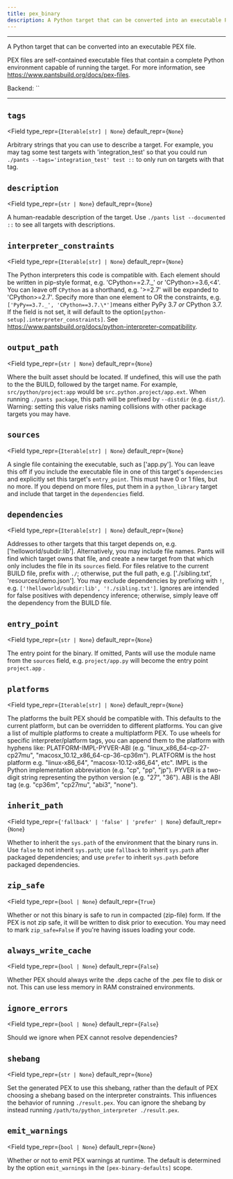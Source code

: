 ```yaml
---
title: pex_binary
description: A Python target that can be converted into an executable PEX file.
---
```



---

A Python target that can be converted into an executable PEX file.

PEX files are self-contained executable files that contain a complete Python environment capable
of running the target. For more information, see https://www.pantsbuild.org/docs/pex-files.

Backend: <span className="color--primary">``</span>

---

<span className={styles.options}>

## `tags`

<Field
    type_repr={`Iterable[str] | None`}
    default_repr={`None`}
>

Arbitrary strings that you can use to describe a target. For example, you may tag some test targets with &#x27;integration_test&#x27; so that you could run `./pants --tags='integration_test' test ::` to only run on targets with that tag.

</Field>

## `description`

<Field
    type_repr={`str | None`}
    default_repr={`None`}
>

A human-readable description of the target. Use `./pants list --documented ::` to see all targets with descriptions.

</Field>

## `interpreter_constraints`

<Field
    type_repr={`Iterable[str] | None`}
    default_repr={`None`}
>

The Python interpreters this code is compatible with. Each element should be written in pip-style format, e.g. &#x27;CPython==2.7._&#x27; or &#x27;CPython&#x3E;=3.6,&#x3C;4&#x27;. You can leave off `CPython` as a shorthand, e.g. &#x27;&#x3E;=2.7&#x27; will be expanded to &#x27;CPython&#x3E;=2.7&#x27;. Specify more than one element to OR the constraints, e.g. `['PyPy==3.7._', 'CPython==3.7.\*']`means either PyPy 3.7 _or_ CPython 3.7. If the field is not set, it will default to the option`[python-setup].interpreter_constraints]`. See https://www.pantsbuild.org/docs/python-interpreter-compatibility.

</Field>

## `output_path`

<Field
    type_repr={`str | None`}
    default_repr={`None`}
>

Where the built asset should be located. If undefined, this will use the path to the the BUILD, followed by the target name. For example, `src/python/project:app` would be `src.python.project/app.ext`. When running `./pants package`, this path will be prefixed by `--distdir` (e.g. `dist/`). Warning: setting this value risks naming collisions with other package targets you may have.

</Field>

## `sources`

<Field
    type_repr={`Iterable[str] | None`}
    default_repr={`None`}
>

A single file containing the executable, such as [&#x27;app.py&#x27;]. You can leave this off if you include the executable file in one of this target&#x27;s `dependencies` and explicitly set this target&#x27;s `entry_point`. This must have 0 or 1 files, but no more. If you depend on more files, put them in a `python_library` target and include that target in the `dependencies` field.

</Field>

## `dependencies`

<Field
    type_repr={`Iterable[str] | None`}
    default_repr={`None`}
>

Addresses to other targets that this target depends on, e.g. [&#x27;helloworld/subdir:lib&#x27;]. Alternatively, you may include file names. Pants will find which target owns that file, and create a new target from that which only includes the file in its `sources` field. For files relative to the current BUILD file, prefix with `./`; otherwise, put the full path, e.g. [&#x27;./sibling.txt&#x27;, &#x27;resources/demo.json&#x27;]. You may exclude dependencies by prefixing with `!`, e.g. `['!helloworld/subdir:lib', '!./sibling.txt']`. Ignores are intended for false positives with dependency inference; otherwise, simply leave off the dependency from the BUILD file.

</Field>

## `entry_point`

<Field
    type_repr={`str | None`}
    default_repr={`None`}
>

The entry point for the binary. If omitted, Pants will use the module name from the `sources` field, e.g. `project/app.py` will become the entry point `project.app` .

</Field>

## `platforms`

<Field
    type_repr={`Iterable[str] | None`}
    default_repr={`None`}
>

The platforms the built PEX should be compatible with. This defaults to the current platform, but can be overridden to different platforms. You can give a list of multiple platforms to create a multiplatform PEX. To use wheels for specific interpreter/platform tags, you can append them to the platform with hyphens like: PLATFORM-IMPL-PYVER-ABI (e.g. &#x22;linux_x86_64-cp-27-cp27mu&#x22;, &#x22;macosx_10.12_x86_64-cp-36-cp36m&#x22;). PLATFORM is the host platform e.g. &#x22;linux-x86_64&#x22;, &#x22;macosx-10.12-x86_64&#x22;, etc&#x22;. IMPL is the Python implementation abbreviation (e.g. &#x22;cp&#x22;, &#x22;pp&#x22;, &#x22;jp&#x22;). PYVER is a two-digit string representing the python version (e.g. &#x22;27&#x22;, &#x22;36&#x22;). ABI is the ABI tag (e.g. &#x22;cp36m&#x22;, &#x22;cp27mu&#x22;, &#x22;abi3&#x22;, &#x22;none&#x22;).

</Field>

## `inherit_path`

<Field
    type_repr={`'fallback' | 'false' | 'prefer' | None`}
    default_repr={`None`}
>

Whether to inherit the `sys.path` of the environment that the binary runs in. Use `false` to not inherit `sys.path`; use `fallback` to inherit `sys.path` after packaged dependencies; and use `prefer` to inherit `sys.path` before packaged dependencies.

</Field>

## `zip_safe`

<Field
    type_repr={`bool | None`}
    default_repr={`True`}
>

Whether or not this binary is safe to run in compacted (zip-file) form. If the PEX is not zip safe, it will be written to disk prior to execution. You may need to mark `zip_safe=False` if you&#x27;re having issues loading your code.

</Field>

## `always_write_cache`

<Field
    type_repr={`bool | None`}
    default_repr={`False`}
>

Whether PEX should always write the .deps cache of the .pex file to disk or not. This can use less memory in RAM constrained environments.

</Field>

## `ignore_errors`

<Field
    type_repr={`bool | None`}
    default_repr={`False`}
>

Should we ignore when PEX cannot resolve dependencies?

</Field>

## `shebang`

<Field
    type_repr={`str | None`}
    default_repr={`None`}
>

Set the generated PEX to use this shebang, rather than the default of PEX choosing a shebang based on the interpreter constraints. This influences the behavior of running `./result.pex`. You can ignore the shebang by instead running `/path/to/python_interpreter ./result.pex`.

</Field>

## `emit_warnings`

<Field
    type_repr={`bool | None`}
    default_repr={`None`}
>

Whether or not to emit PEX warnings at runtime. The default is determined by the option `emit_warnings` in the `[pex-binary-defaults]` scope.

</Field>

</span>
